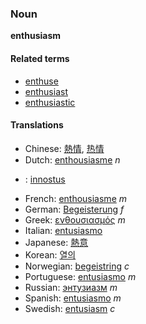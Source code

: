 ===Noun===
'''enthusiasm'''

====Related terms====
*[[enthuse]]
*[[enthusiast]]
*[[enthusiastic]]

====Translations====
*Chinese: [[熱情]], [[热情]]
*Dutch: [[enthousiasme]] ''n''
*{{fi}}: [[innostus]]
*French: [[enthousiasme]] ''m''
*German: [[Begeisterung]] ''f''
*Greek: [[ενθουσιασμός]] ''m''
*Italian: [[entusiasmo]]
*Japanese: [[熱意]]
*Korean: [[열의]]
*Norwegian: [[begeistring]] ''c''
*Portuguese: [[entusiasmo]] ''m''
*Russian: [[энтузиазм]] ''m''
*Spanish: [[entusiasmo]] ''m''
*Swedish: [[entusiasm]] ''c''